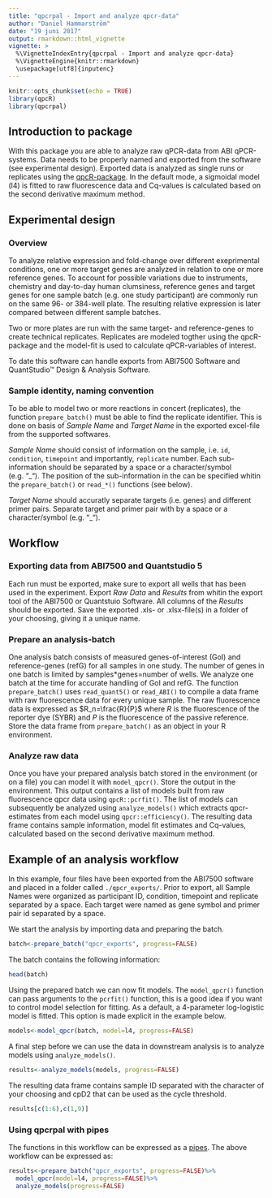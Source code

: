 ```yaml
---
title: "qpcrpal - Import and analyze qpcr-data"
author: "Daniel Hammarström"
date: "19 juni 2017"
output: rmarkdown::html_vignette
vignette: >
  %\VignetteIndexEntry{qpcrpal - Import and analyze qpcr-data}
  %\VignetteEngine{knitr::rmarkdown}
  \usepackage[utf8]{inputenc}
---
```


```r
knitr::opts_chunk$set(echo = TRUE)
library(qpcR)
library(qpcrpal)
```

## Introduction to package

With this package you are able to analyze raw qPCR-data from ABI qPCR-systems. Data needs to be properly named and exported from the software (see experimental design). Exported data is analyzed as single runs or replicates using the [qpcR-package](http://cran.r-project.org/web/packages/qpcR/). In the default mode, a sigmoidal model (l4) is fitted to raw fluorescence data and Cq-values is calculated based on the second derivative maximum method.

## Experimental design

### Overview
To analyze relative expression and fold-change over different exeprimental conditions, one or more target genes are analyzed in relation to one or more reference genes. To account for possible variations due to instruments, chemistry and day-to-day human clumsiness, reference genes and target genes for one sample batch (e.g. one study participant) are commonly run on the same 96- or 384-well plate. The resulting relative expression is later compared between different sample batches.

Two or more plates are run with the same target- and reference-genes to create technical replicates. Replicates are modeled togther using the qpcR-package and the model-fit is used to calculate qPCR-variables of interest.

To date this software can handle exports from ABI7500 Software and QuantStudio™ Design & Analysis Software.

### Sample identity, naming convention

To be able to model two or more reactions in concert (replicates), the function `prepare_batch()` must be able to find the replicate identifier. This is done on basis of *Sample Name* and *Target Name* in the exported excel-file from the supported softwares. 

*Sample Name* should consist of information on the sample, i.e. `id`, `condition`, `timepoint` and importantly, `replicate` number. Each sub-information should be separated by a space or a character/symbol (e.g. "_"). The position of the sub-information in the can be specified whitin the `prepare_batch()` or `read_*()` functions (see below). 

*Target Name* should accuratly separate targets (i.e. genes) and different primer pairs. Separate target and primer pair with by a space or a character/symbol (e.g. "_"). 

## Workflow
### Exporting data from ABI7500 and Quantstudio 5
Each run must be exported, make sure to export all wells that has been used in the experiment. Export *Raw Data* and *Results* from whitin the export tool of the ABI7500 or Quantstuio Software. All columns of the *Results* should be exported. Save the exported .xls- or .xlsx-file(s) in a folder of your choosing, giving it a unique name.

### Prepare an analysis-batch
One analysis batch consists of measured genes-of-interest (GoI) and reference-genes (refG) for all samples in one study. The number of genes in one batch is limited by samples*genes=number of wells. We analyze one batch at the time for accurate handling of GoI and refG. The function `prepare_batch()` uses `read_quant5()` or `read_ABI()` to compile a data frame with raw fluorescence data for every unique sample. The raw fluorescence data is expressed as $R_n=\frac{R}{P}$ where $R$ is the fluorescence of the reporter dye (SYBR) and $P$ is the fluorescence of the passive reference. Store the data frame from `prepare_batch()` as an object in your R environment.


### Analyze raw data
Once you have your prepared analysis batch stored in the environment (or on a file) you can model it with `model_qpcr()`. Store the output in the environment. This output contains a list of models built from raw fluorescence qpcr data using `qpcR::pcrfit()`. The list of models can subsequently be analyzed using `analyze_models()` which extracts qpcr-estimates from each model using `qpcr::efficiency()`. The resulting data frame contains sample information, model fit estimates and Cq-values, calculated based on the second derivative maximum method.  

## Example of an analysis workflow
In this example, four files have been exported from the ABI7500 software and placed in a folder called `./qpcr_exports/`. Prior to export, all Sample Names were organized as participant ID, condition, timepoint and replicate separated by a space. Each target were named as gene symbol and primer pair id separated by a space. 

We start the analysis by importing data and preparing the batch.

```r
batch<-prepare_batch("qpcr_exports", progress=FALSE)
```

The batch contains the following information:

```r
head(batch)
```

Using the prepared batch we can now fit models. The `model_qpcr()` function can pass arguments to the `pcrfit()` function, this is a good idea if you want to control model selection for fitting. As a default, a 4-parameter log-logistic model is fitted. This option is made explicit in the example below. 

```r
models<-model_qpcr(batch, model=l4, progress=FALSE)
```

A final step before we can use the data in downstream analysis is to analyze models using `analyze_models()`.

```r
results<-analyze_models(models, progress=FALSE)
```

The resulting data frame contains sample ID separated with the character of your choosing and cpD2 that can be used as the cycle threshold. 


```r
results[c(1:6),c(1,9)]
```

### Using qpcrpal with pipes
The functions in this workflow can be expressed as a [pipes](https://cran.r-project.org/web/packages/magrittr/vignettes/magrittr.html). The above workflow can be expressed as:

```r
results<-prepare_batch("qpcr_exports", progress=FALSE)%>%
  model_qpcr(model=l4, progress=FALSE)%>%
  analyze_models(progress=FALSE)
```

